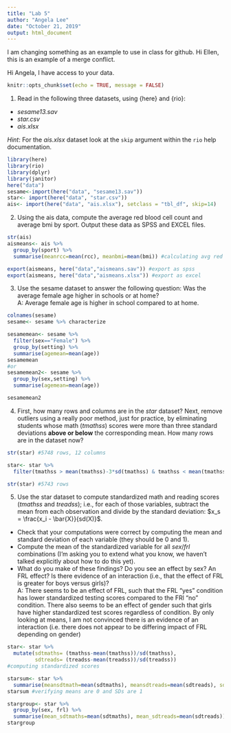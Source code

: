 ```yaml
---
title: "Lab 5"
author: "Angela Lee"
date: "October 21, 2019"
output: html_document
---
```

I am changing something as an example to use in class for github. 
Hi Ellen, this is an example of a merge conflict. 

Hi Angela, I have access to your data.

```r
knitr::opts_chunk$set(echo = TRUE, message = FALSE) 
```

1. Read in the following three datasets, using {here} and {rio}:
  * *sesame13.sav*
  * *star.csv*
  * *ais.xlsx*
  
*Hint*: For the *ais.xlsx* dataset look at the `skip` argument within the `rio` help 
  documentation.
  
```r
library(here)
library(rio)
library(dplyr)
library(janitor)
here("data")
sesame<-import(here("data", "sesame13.sav"))
star<- import(here("data", "star.csv"))
ais<- import(here("data", "ais.xlsx"), setclass = "tbl_df", skip=14)

```

2. Using the ais data, compute the average red blood cell count and average bmi by sport. Output these data as SPSS and EXCEL files. 

```r
str(ais)
aismeans<- ais %>% 
  group_by(sport) %>% 
  summarise(meanrcc=mean(rcc), meanbmi=mean(bmi)) #calculating avg red blood cell and average bmi by sport

export(aismeans, here("data","aismeans.sav")) #export as spss
export(aismeans, here("data","aismeans.xlsx")) #export as excel

```

3. Use the sesame dataset to answer the following question: Was the average 
  female age higher in schools or at home?   
  A: Average female age is higher in school compared to at home. 

```r
colnames(sesame)
sesame<- sesame %>% characterize

sesamemean<- sesame %>% 
  filter(sex=="Female") %>% 
  group_by(setting) %>% 
  summarise(agemean=mean(age))
sesamemean
#or
sesamemean2<- sesame %>% 
  group_by(sex,setting) %>% 
  summarise(agemean=mean(age))

sesamemean2
```

4. First, how many rows and columns are in the *star* dataset? Next, remove outliers using a really poor method, just for practice, by eliminating students whose math (*tmathss*) scores were more than three standard deviations **above or below** the corresponding mean. How many rows are in the dataset now?

```r
str(star) #5748 rows, 12 columns

star<- star %>% 
  filter(tmathss > mean(tmathss)-3*sd(tmathss) & tmathss < mean(tmathss)+3*sd(tmathss))

str(star) #5743 rows 

```

5. Use the star dataset to compute standardized math and reading scores (*tmathss* and *treadss*); i.e., for each of those variables, subtract the mean from each observation and divide by the standard deviation: $x_s = \frac{x_i - \bar{X}}{sd(X)}$. 
  + Check that your computations were correct by computing the mean and standard deviation of each variable (they should be 0 and 1). 
  + Compute the mean of the standardized variable for all *sex*/*frl* combinations (I'm asking you to extend what you know, we haven't talked explicitly about how to do this yet). 
  + What do you make of these findings? Do you see an effect by sex? An FRL effect? Is there evidence of an interaction (i.e., that the effect of FRL is greater for boys versus girls)?  
  A: There seems to be an effect of FRL, such that the FRL "yes" condition has lower standardized testing scores compared to the FRl "no" condition. There also seems to be an effect of gender such that girls have higher standardized test scores regardless of condition. By only looking at means, I am not convinced there is an evidence of an interaction (i.e. there does not appear to be differing impact of FRL depending on gender)

```r
star<- star %>% 
  mutate(sdtmaths= (tmathss-mean(tmathss))/sd(tmathss),
         sdtreads= (treadss-mean(treadss))/sd(treadss))
#computing standardized scores

starsum<- star %>% 
  summarise(meansdtmath=mean(sdtmaths), meansdtreads=mean(sdtreads), sdtmath=sd(sdtmaths), sdtreads=sd(sdtreads))
starsum #verifying means are 0 and SDs are 1

stargroup<- star %>% 
  group_by(sex, frl) %>% 
  summarise(mean_sdtmaths=mean(sdtmaths), mean_sdtreads=mean(sdtreads))
stargroup

```

